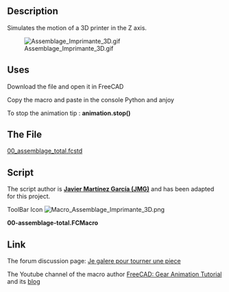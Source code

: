 <languages/>
{{Macro
|Name=Macro_Assemblage_Imprimante_3D
|Icon=Macro_Assemblage_Imprimante_3D.png
|Description=Simulates the motion of a 3D printer in the Z axis.<br />The script author is Javier Martínez García (JMG) and has been adapted for this project.
|Author=fran6t
|Version=1.0
|Date=2015-07-13
|FCVersion=0.15
|Download=Not file .FCStd for testing<br />[https://www.freecadweb.org/wiki/images/8/8c/Macro_Assemblage_Imprimante_3D.png ToolBar Icon]
}}

==Description==
Simulates the motion of a 3D printer in the Z axis.

[[File:Assemblage Imprimante 3D.gif]]

==Uses==
Download the file and open it in FreeCAD

Copy the macro and paste in the console Python and anjoy

To stop the animation tip : '''animation.stop()''' 

==The File==
[http://blog.passion-tarn-et-garonne.info/public/3D/pb-avec-freecad/00-assemblage-total.fcstd 00_assemblage_total.fcstd]
==Script==
The script author is '''[http://forum.freecadweb.org/memberlist.php?mode=viewprofile&u=2538 Javier Martínez García (JMG)]''' and has been adapted for this project.

ToolBar Icon [[Image:Macro_Assemblage_Imprimante_3D.png]]

'''00-assemblage-total.FCMacro'''

{{MacroCode|code=
# Mouvement va et vient du chariot et tete selon axe Z
#
# Pour arreter l'animation il faut taper animation.stop() dans la console

__author__ = "Javier Martínez García"

import FreeCAD as App, FreeCADGui as Gui, Part, time, sys, math, Draft, DraftGeomUtils

try:
    from PyQt4 import QtGui,QtCore
except Exception:
    from PySide import QtGui,QtCore

class Animation(object):
   def __init__(self):
      App.Console.PrintMessage('init')
      App.ActiveDocument.recompute()
      self.timer = QtCore.QTimer()
      QtCore.QObject.connect(self.timer, QtCore.SIGNAL("timeout()"), self.my_update)
      self.timer.start(50)

      self.an = 0
      self.Tige_Guide_X = 142
      self.X_End_Tendeur = 90
      self.X_Chariot = 102
      self.Nema_17_motor_X = 119
      self.Anti_Backslash_Z_Gauche = 88
      self.Jhead_droite = 126.5
      self.enstopX = 168
      self.sens = 1

   def my_update(self):
      if ( self.an == 0 ) :
         self.sens = 1
      if ( self.an == 245 ) :
         self.sens = -1
      self.an = self.an + self.sens
      self.Tige_Guide_X = self.Tige_Guide_X + self.sens
      self.X_End_Tendeur = self.X_End_Tendeur + self.sens
      self.X_Chariot = self.X_Chariot + self.sens
      self.Nema_17_motor_X = self.Nema_17_motor_X + self.sens
      self.Jhead_droite = self.Jhead_droite + self.sens
      self.Anti_Backslash_Z_Gauche = self.Anti_Backslash_Z_Gauche + self.sens
      self.enstopX = self.enstopX + self.sens

      #12-X-End-Moteur
      #FreeCAD.getDocument("_0_assemblage_total").getObject("Pocket013").Placement = App.Placement(App.Vector(-133,0,self.an),App.Rotation(App.Vector(0,0,1),0))
      FreeCAD.getDocument("_0_assemblage_total").getObject("refine002").Placement = App.Placement(App.Vector(0,0,self.an),App.Rotation(App.Vector(0,0,1),0))      
      #Tige-Guide-X      
      FreeCAD.getDocument("_0_assemblage_total").getObject("Pad025").Placement = App.Placement(App.Vector(-180,13.55,self.Tige_Guide_X),App.Rotation(App.Vector(0.57735,0.57735,0.57735),120))
      #14-X-End-Tendeur      
      FreeCAD.getDocument("_0_assemblage_total").getObject("Pocket011").Placement = App.Placement(App.Vector(236,0,self.X_End_Tendeur),App.Rotation(App.Vector(0,0,1),0))
      #13-X-Chariot
      FreeCAD.getDocument("_0_assemblage_total").getObject("Pocket014").Placement = App.Placement(App.Vector(-18,25,self.X_Chariot),App.Rotation(App.Vector(1,0,0),90))
      #Nema-17-motor-X
      FreeCAD.getDocument("_0_assemblage_total").getObject("Chamfer003").Placement = App.Placement(App.Vector(-205.2,63,self.Nema_17_motor_X),App.Rotation(App.Vector(1,0,0),90))
      #15-Anti-Backslash-Z-x2-1
      FreeCAD.getDocument("_0_assemblage_total").getObject("Pad012").Placement = App.Placement(App.Vector(-156,-15,self.Anti_Backslash_Z_Gauche),App.Rotation(App.Vector(0.999985,0.00555547,0),180))
      #Jhead-Droite
      FreeCAD.getDocument("_0_assemblage_total").getObject("Pocket015").Placement = App.Placement(App.Vector(-50.8,-4.4,self.Jhead_droite),App.Rotation(App.Vector(0,0,1),0))
      #Endstop X
      FreeCAD.getDocument("_0_assemblage_total").getObject("refine003").Placement = App.Placement(App.Vector(-154.2,15,self.enstopX),App.Rotation(App.Vector(0.57735,0.57735,-0.57735),120))
   def stop(self):
      self.timer.stop()     

animation = Animation()

}} 


==Link==
The forum discussion page: [http://forum.freecadweb.org/viewtopic.php?f=12&t=11782 Je galere pour tourner une piece]

The Youtube channel of the macro author [https://www.youtube.com/watch?v=KynMmsLJXV0 FreeCAD: Gear Animation Tutorial] and its [http://linuxforanengineer.blogspot.com.es/p/me.html blog]
{{clear}}